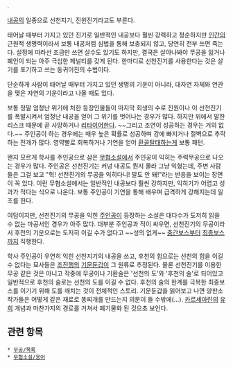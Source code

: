 {{{+1 先天眞氣}}}. 

[[내공]]의 일종으로 선천지기, 진원진기라고도 부른다.

태어날 때부터 가지고 있던 진기로 일반적인 내공보다 훨씬 강력하고 정순하지만 [[인간]]의 근원적 생명력이라서 보통 내공처럼 심법을 통해 보충되지 않고, 당연히 전부 쓰면 죽는다. 설정에 따라선 조금만 쓰면 살수도 있기도 하지만, 결국은 살아나봐야 무공을 잃거나 폐인이 되는 아주 극심한 페널티를 갖게 된다. 한마디로 선천진기를 사용한다는 것은 살기를 포기하고 쓰는 동귀어진의 수법이다.

단순하게 사람이 태어날 때부터 가지고 있던 생명의 기운이 아니라, 대자연 자체와 연관을 맺은 자연의 기운이라고 나올 때도 있다.

보통 정말 엄청난 위기에 처한 등장인물들이 마지막 회생의 수로 진원이나 이 선천진기를 폭발시켜서 엄청난 내공을 얻어 그 위기를 벗어나는 경우가 많다. 하지만 위에서 말한 리스크 때문에 곧 사망하거나 [[리타이어]]한다. ~~그리고 조연이 성공하는 경우는 거의 없다.~~ 주인공이 하는 경우에는 매우 높은 확률로 성공하며 강에 빠지거나 절벽으로 추락하는 전개가 많다. 영약빨로 회복하거나 기연을 얻어 [[환골탈태]]하는게 보통 패턴.

왠지 모르게 학사를 주인공으로 삼은 [[무협소설]]에서 주인공이 익히는 주력무공으로 나오는 경우가 많다. 주인공은 선천진기는 커녕 내공도 뭔지 몰라 그냥 익혔는데, 주변 사람들은 그걸 보고 "헉! 선천진기의 무공을 익히다니! 말도 안 돼!"라는 반응을 보이는 장면이 꼭 있다. 이런 무협소설에서는 일반적인 내공보다 훨씬 강하지만, 익히기가 어렵고 성과가 적다는 식으로 나온다. 보통 주인공이 기연을 통해 배우며 급격하게 강해지는데 일조를 한다.

여담이지만, 선천진기의 무공을 익힌 [[주인공]]이 등장하는 소설은 대다수가 도저히 읽을 수 없는 마공서인 경우가 아주 많다. 대부분 주인공과 적이 싸우면, 선천진기의 무공이라서 후천의 기운으로는 도저히 이길 수가 없다고 ~~성의 없게~~ [[중간보스]]부터 [[최종보스]]까지 직행한다.

학사 주인공이 우연히 익힌 선천지기의 내공을 쓰고, 후천의 힘으로는 선천의 힘을 이길 수 없다는 묘사들은 [[조진행]]의 [[기문둔갑]]이 그 원류로 추정된다. 물론 선천진기를 이용한 무공 같은 것은 아니고 작중에 무공이나 기환술은 '선천의 도'와 '후천의 술'로 되어있고 일반적으로 후천의 술로는 선천의 도를 이길 수 없다. 후천의 술의 한계를 극복한 최종보스를 이기기 위해 도를 깨치는 것이 전체적인 스토리. 기문둔갑을 읽어보고 나면 양판소 작가들은 어떻게 같은 재료로 똥찌개를 만드는지 의문이 들 수밖에(…). [[카르세아린]]의 [[유희]] 개념과 마찬가지의 경로를 거쳐서 폐기물화 된 것으초 보인다.

== 관련 항목 ==
 * [[무공/목록]]
 * [[무협소설/용어]]
